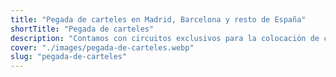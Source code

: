 ```yaml
---
title: "Pegada de carteles en Madrid, Barcelona y resto de España"
shortTitle: "Pegada de carteles"
description: "Contamos con circuitos exclusivos para la colocación de carteles de interior en universidades, interiores de bares de copas, cafeterías y comercios. Siempre con el consentimiento del mismo. Realizamos acciones personalizadas en zonas o comercios determinados para optimizar el resultado en relación con el producto que publicitamos."
cover: "./images/pegada-de-carteles.webp"
slug: "pegada-de-carteles"
---
```



<Desc1 />
<Videos />
<InfiniteCarousel />
<VerticalTabs folderName="addon-services" />
<Desc3
    title="Pegadas de carteles con gran impacto..."
    subtitle="Porque contamos con la mayor cobertura de zonas para un mayor alcance"
    description="Si deseas realizar una pegada de carteles para promocionar algún evento, obra de teatro, negocio local, feria comercial o exposición, un lanzamiento discográfico o un concierto; contáctanos antes de decidirlo."
    bgColor="bg-black"
    ringColor="ring-black/10"
/>
<BenefitsGrid />
<Desc2
    title="Algunas de nuestras pegadas de carteles"
    description="Deja que nuestro equipo de profesionales se encargue de que tus carteles se vean en los lugares más estratégicos y transitados para potenciar su visibilidad y alcance."
    bgColor="bg-red-900"
    ringColor="ring-red-950/10"
/>
<Faqs />
<Reviews />
<Logos title="" subtitle="" />
